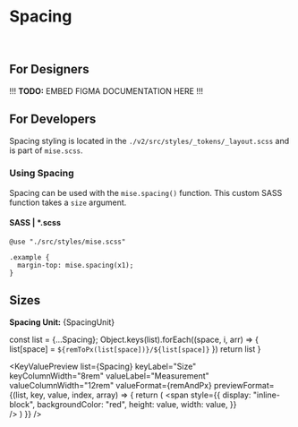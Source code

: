 



<Meta
  title="Tokens/Spacing"
  parameters={{...tokenParams}}
/>

# Spacing

<br/>

## For Designers

!!! **TODO:** EMBED FIGMA DOCUMENTATION HERE !!!

## For Developers

Spacing styling is located in the `./v2/src/styles/_tokens/_layout.scss` and is part of `mise.scss`.

### Using Spacing

Spacing can be used with the `mise.spacing()` function. This custom SASS function takes a `size` argument.

#### SASS | *.scss

```
@use "./src/styles/mise.scss"

.example {
  margin-top: mise.spacing(x1);
}
```

## Sizes

**Spacing Unit:** {SpacingUnit}

  const list = {...Spacing};
  Object.keys(list).forEach((space, i, arr) => {
    list[space] = `${remToPx(list[space])}/${list[space]}`
  })
  return list
}

<KeyValuePreview
  list={Spacing}
  keyLabel="Size"
  keyColumnWidth="8rem"
  valueLabel="Measurement"
  valueColumnWidth="12rem"
  valueFormat={remAndPx}
  previewFormat={(list, key, value, index, array) => {
    return (
      <span
        style={{
          display: "inline-block",
          backgroundColor: "red",
          height: value,
          width: value,
        }}  
      />
    )
  }}
/>